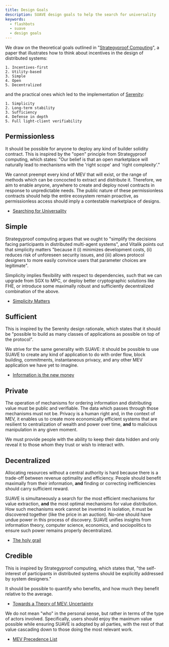 ```yaml
---
title: Design Goals
description: SUAVE design goals to help the search for universality
keywords:
  - flashbots
  - suave
  - design goals
---
```


We draw on the theoretical goals outlined in "[Strategyproof Computing](https://groups.ischool.berkeley.edu/archive/p2pecon/papers/s1-ng.pdf)", a paper that illustrates how to think about incentives in the design of distributed systems:

```
1. Incentives-first
2. Utility-based
3. Simple
4. Open
5. Decentralized
```

and the practical ones which led to the implementation of [Serenity](https://notes.ethereum.org/@vbuterin/serenity_design_rationale?type=view#Principles):

```
1. Simplicity
2. Long-term stability
3. Sufficiency
4. Defense in depth
5. Full light-client verifiability
```

## Permissionless

It should be possible for anyone to deploy any kind of builder solidity contract. This is inspired by the "open" principle from Strategyproof computing, which states: "Our belief is that an open marketplace will naturally lead to mechanisms with the 'right scope' and 'right complexity'."

We cannot preempt every kind of MEV that will exist, or the range of methods which can be concocted to extract and distribute it. Therefore, we aim to enable anyone, anywhere to create and deploy novel contracts in response to unpredictable needs. The public nature of these permissionless contracts should help the entire ecosystem remain proactive, as permissionless access should imply a contestable marketplace of designs.

- [Searching for Universality](https://docs.google.com/file/d/1c0Ok4M3CcPjMCh7-vh6ErfhqlJsh1qau/edit?filetype=mspresentation)

## Simple

Strategyproof computing argues that we ought to "simplify the decisions facing participants in distributed multi-agent systems", and Vitalik points out that simplicity matters "because it (i) minimizes development costs, (ii) reduces risk of unforeseen security issues, and (iii) allows protocol designers to more easily convince users that parameter choices are legitimate".

Simplicity implies flexibility with respect to dependencies, such that we can upgrade from SGX to MPC, or deploy better cryptographic solutions like FHE, or introduce some maximally robust and sufficiently decentralized combination of the above.

- [Simplicity Matters](https://youtu.be/rI8tNMsozo0)

## Sufficient

This is inspired by the Serenity design rationale, which states that it should be "possible to build as many classes of applications as possible on top of the protocol".

We strive for the same generality with SUAVE: it should be possible to use SUAVE to create any kind of application to do with order flow, block building, commitments, instantaneous privacy, and any other MEV application we have yet to imagine.

- [Information is the new money](https://www.youtube.com/watch?v=vi-rVTFTb6s)

## Private

The operation of mechanisms for ordering information and distributing value must be public and verifiable. The data which passes through those mechanisms must not be. Privacy is a human right and, in the context of MEV, it enables us to create more economically efficient systems that are resilient to centralization of wealth and power over time, <b>and</b> to malicious manipulation in any given moment.

We must provide people with the ability to keep their data hidden and only reveal it to those whom they trust or wish to interact with.

## Decentralized

Allocating resources without a central authority is hard because there is a trade-off between revenue optimality and efficiency. People should benefit maximally from their information, <b>and</b> finding or correcting inefficiencies should carry sufficient reward.

SUAVE is simultaneously a search for the most efficient mechanisms for value extraction, <b>and</b> the most optimal mechanisms for value distribution. How such mechanisms work cannot be invented in isolation, it must be discovered together (like the price in an auction). No-one should have undue power in this process of discovery. SUAVE unifies insights from information theory, computer science, economics, and sociopolitics to ensure such power remains properly decentralized.

- [The holy grail](https://youtu.be/vi-rVTFTb6s?t=1092)

## Credible

This is inspired by Strategyproof computing, which states that, "the self-interest of participants in distributed systems should be explicitly addressed by system designers."

It should be possible to quantify who benefits, and how much they benefit relative to the average.

- [Towards a Theory of MEV: Uncertainty](https://www.youtube.com/watch?v=WYH7n4M016A&t=14626s)

We do not mean "who" in the personal sense, but rather in terms of the type of actors involved. Specifically, users should enjoy the maximum value possible while ensuring SUAVE is adopted by all parties, with the rest of that value cascading down to those doing the most relevant work.

- [MEV Precedence List](https://youtu.be/6oFNYDBH76Q?t=464)
